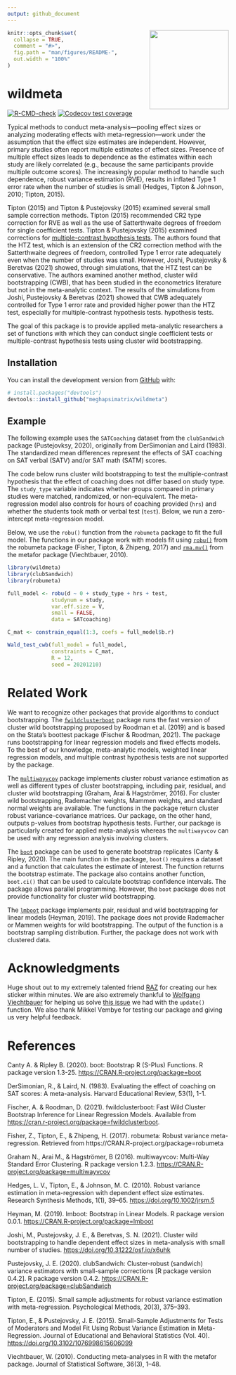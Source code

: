 ```yaml
---
output: github_document
---
```


<!-- README.md is generated from README.Rmd. Please edit that file -->

<img src="man/figures/wildmeta_hex.png" align="right" alt="" width="180" />


```r
knitr::opts_chunk$set(
  collapse = TRUE,
  comment = "#>",
  fig.path = "man/figures/README-",
  out.width = "100%"
)
```

# wildmeta

<!-- badges: start -->

[![R-CMD-check](https://github.com/meghapsimatrix/wildmeta/workflows/R-CMD-check/badge.svg)](https://github.com/meghapsimatrix/wildmeta/actions)
[![Codecov test coverage](https://codecov.io/gh/meghapsimatrix/wildmeta/branch/main/graph/badge.svg)](https://app.codecov.io/gh/meghapsimatrix/wildmeta?branch=main)
<!-- badges: end -->

Typical methods to conduct meta-analysis---pooling effect sizes or analyzing moderating effects with meta-regression---work under the assumption that the effect size estimates are independent. However, primary studies often report multiple estimates of effect sizes. Presence of multiple effect sizes leads to dependence as the estimates within each study are likely correlated (e.g., because the same participants provide multiple outcome scores). The increasingly popular method to handle such dependence, robust variance estimation (RVE), results in inflated Type 1 error rate when the number of studies is small (Hedges, Tipton & Johnson, 2010; Tipton, 2015).

Tipton (2015) and Tipton & Pustejovsky (2015) examined several small sample correction methods. Tipton (2015) recommended CR2 type correction for RVE as well as the use of Satterthwaite degrees of freedom for single coefficient tests. Tipton & Pustejovsky (2015) examined corrections for [multiple-contrast hypothesis tests](https://cran.r-project.org/web/packages/clubSandwich/vignettes/Wald-tests-in-clubSandwich.html). The authors found that the HTZ test, which is an extension of the CR2 correction method with the Satterthwaite degrees of freedom, controlled Type 1 error rate adequately even when the number of studies was small. However, Joshi, Pustejovsky & Beretvas (2021) showed, through simulations, that the HTZ test can be conservative. The authors examined another method, cluster wild bootstrapping (CWB), that has been studied in the econometrics literature but not in the meta-analytic context. The results of the simulations from Joshi, Pustejovsky & Beretvas (2021) showed that CWB adequately controlled for Type 1 error rate and provided higher power than the HTZ test, especially for multiple-contrast hypothesis tests. hypothesis tests.

The goal of this package is to provide applied meta-analytic researchers a set of functions with which they can conduct single coefficient tests or multiple-contrast hypothesis tests using cluster wild bootstrapping.

## Installation

You can install the development version from [GitHub](https://github.com/) with:

``` r
# install.packages("devtools")
devtools::install_github("meghapsimatrix/wildmeta")
```

## Example

The following example uses the `SATCoaching` dataset from the `clubSandwich` package (Pustejovksy, 2020), originally from DerSimonian and Laird (1983). The standardized mean differences represent the effects of SAT coaching on SAT verbal (SATV) and/or SAT math (SATM) scores.

The code below runs cluster wild bootstrapping to test the multiple-contrast hypothesis that the effect of coaching does not differ based on study type. The `study_type` variable indicates whether groups compared in primary studies were matched, randomized, or non-equivalent. The meta-regression model also controls for hours of coaching provided (`hrs`) and whether the students took math or verbal test (`test`). Below, we run a zero-intercept meta-regression model.

Below, we use the `robu()` function from the `robumeta` package to fit the full model. The functions in our package work with models fit using [`robu()`](https://CRAN.R-project.org/package=robumeta) from the robumeta package (Fisher, Tipton, & Zhipeng, 2017) and [`rma.mv()`](https://wviechtb.github.io/metafor/reference/rma.mv.html) from the metafor package (Viechtbauer, 2010).

```r
library(wildmeta)
library(clubSandwich)
library(robumeta)

full_model <- robu(d ~ 0 + study_type + hrs + test,
              studynum = study,
              var.eff.size = V,
              small = FALSE,
              data = SATcoaching)

C_mat <- constrain_equal(1:3, coefs = full_model$b.r)

Wald_test_cwb(full_model = full_model,
              constraints = C_mat,
              R = 12,
              seed = 20201210)
```

# Related Work

We want to recognize other packages that provide algorithms to conduct bootstrapping. The [`fwildclusterboot`](https://s3alfisc.github.io/fwildclusterboot/index.html) package runs the fast version of cluster wild bootstrapping proposed by Roodman et al. (2019) and is based on the Stata's boottest package (Fischer & Roodman, 2021). The package runs bootstrapping for linear regression models and fixed effects models. To the best of our knowledge, meta-analytic models, weighted linear regression models, and multiple contrast hypothesis tests are not supported by the package.

The [`multiwayvcov`](https://CRAN.R-project.org/package=multiwayvcov) package implements cluster robust variance estimation as well as different types of cluster bootstrapping, including pair, residual, and cluster wild bootstrapping (Graham, Arai & Hagströmer, 2016). For cluster wild bootstrapping, Rademacher weights, Mammen weights, and standard normal weights are available. The functions in the package return cluster robust variance-covariance matrices. Our package, on the other hand, outputs p-values from bootstrap hypothesis tests. Further, our package is particularly created for applied meta-analysis whereas the `multiwayvcov` can be used with any regression analysis involving clusters.

The [`boot`](https://CRAN.R-project.org/package=boot) package can be used to generate bootstrap replicates (Canty & Ripley, 2020). The main function in the package, `boot()` requires a dataset and a function that calculates the estimate of interest. The function returns the bootstrap estimate. The package also contains another function, `boot.ci()` that can be used to calculate bootstrap confidence intervals. The package allows parallel programming. However, the `boot` package does not provide functionality for cluster wild bootstrapping.

The [`lmboot`](https://CRAN.R-project.org/package=lmboot) package implements pair, residual and wild bootstrapping for linear models (Heyman, 2019). The package does not provide Rademacher or Mammen weights for wild bootstrapping. The output of the function is a bootstrap sampling distribution. Further, the package does not work with clustered data.

# Acknowledgments

Huge shout out to my extremely talented friend [RAZ](https://ms-raz.com/) for creating our hex sticker within minutes. We are also extremely thankful to [Wolfgang Viechtbauer](https://wvbauer.com/doku.php/home) for helping us solve [this issue](https://stat.ethz.ch/pipermail/r-help/2021-November/472977.html) we had with the `update()` function. We also thank Mikkel Vembye for testing our package and giving us very helpful feedback. 

# References

Canty A. & Ripley B. (2020). boot: Bootstrap R (S-Plus) Functions. R package version 1.3-25. <https://CRAN.R-project.org/package=boot>

DerSimonian, R., & Laird, N. (1983). Evaluating the effect of coaching on SAT scores: A meta-analysis. Harvard Educational Review, 53(1), 1-1.

Fischer, A. & Roodman, D. (2021). fwildclusterboot: Fast Wild Cluster Bootstrap Inference for Linear Regression Models. Available from <https://cran.r-project.org/package=fwildclusterboot>.

Fisher, Z., Tipton, E., & Zhipeng, H. (2017). robumeta: Robust variance meta-regression. Retrieved from https://CRAN.R-project.org/package=robumeta

Graham N., Arai M., & Hagströmer, B (2016). multiwayvcov: Multi-Way Standard Error Clustering. R package version 1.2.3. <https://CRAN.R-project.org/package=multiwayvcov>

Hedges, L. V., Tipton, E., & Johnson, M. C. (2010). Robust variance estimation in meta-regression with dependent effect size estimates. Research Synthesis Methods, 1(1), 39–65. <https://doi.org/10.1002/jrsm.5>

Heyman, M. (2019). lmboot: Bootstrap in Linear Models. R package version 0.0.1. <https://CRAN.R-project.org/package=lmboot>

Joshi, M., Pustejovsky, J. E., & Beretvas, S. N. (2021). Cluster wild bootstrapping to handle dependent effect sizes in meta-analysis with small number of studies. <https://doi.org/10.31222/osf.io/x6uhk>

Pustejovsky, J. E. (2020). clubSandwich: Cluster-robust (sandwich) variance estimators with small-sample corrections [R package version 0.4.2]. R package version 0.4.2. <https://CRAN.R-project.org/package=clubSandwich>

Tipton, E. (2015). Small sample adjustments for robust variance estimation with meta-regression. Psychological Methods, 20(3), 375–393. 

Tipton, E., & Pustejovsky, J. E. (2015). Small-Sample Adjustments for Tests of Moderators and Model Fit Using Robust Variance Estimation in Meta-Regression. Journal of Educational and Behavioral Statistics (Vol. 40). <https://doi.org/10.3102/1076998615606099>

Viechtbauer, W. (2010). Conducting meta-analyses in R with the metafor package. Journal of Statistical Software, 36(3), 1–48.
